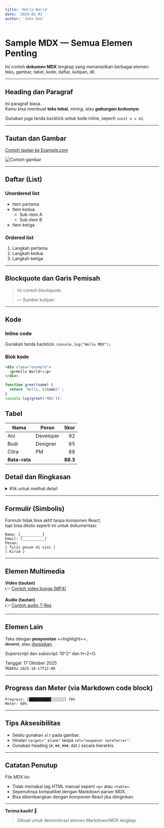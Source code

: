 ```yaml
---
title: 'Hello World'
date: '2024-01-01'
author: 'John Doe'
---
```


# Sample MDX — Semua Elemen Penting

Ini contoh **dokumen MDX** lengkap yang menampilkan berbagai elemen: teks, gambar, tabel, kode, daftar, kutipan, dll.

---

## Heading dan Paragraf

Ini paragraf biasa.  
Kamu bisa membuat **teks tebal**, _miring_, atau **_gabungan keduanya_**.

Gunakan juga tanda backtick untuk kode inline, seperti `const x = 42`.

---

## Tautan dan Gambar

[Contoh tautan ke Example.com](https://www.example.com)

![Contoh gambar](https://via.placeholder.com/400x150.png?text=Contoh+Gambar)

---

## Daftar (List)

### Unordered list

- Item pertama
- Item kedua
  - Sub-item A
  - Sub-item B
- Item ketiga

### Ordered list

1. Langkah pertama
2. Langkah kedua
3. Langkah ketiga

---

## Blockquote dan Garis Pemisah

> Ini contoh blockquote.
>
> — Sumber kutipan

---

## Kode

### Inline code

Gunakan tanda backtick: `console.log("Hello MDX");`

### Blok kode

```html
<div class="example">
  <p>Hello World!</p>
</div>
```

```js
function greet(name) {
  return `Hello, ${name}!`;
}
console.log(greet('MDX'));
```

## Tabel

| Nama          | Peran     |     Skor |
| ------------- | --------- | -------: |
| Ani           | Developer |       92 |
| Budi          | Designer  |       85 |
| Citra         | PM        |       88 |
| **Rata-rata** |           | **88.3** |

## Detail dan Ringkasan

<details>
  <summary>Klik untuk melihat detail</summary>

Ini adalah isi tersembunyi yang muncul setelah diklik.

</details>

---

## Formulir (Simbolis)

Formulir tidak bisa aktif tanpa komponen React,  
tapi bisa ditulis seperti ini untuk dokumentasi:

```
Nama: [__________]
Email: [__________]
Pesan:
[ Tulis pesan di sini ]
[ Kirim ]
```

---

## Elemen Multimedia

**Video (tautan)**  
👉 [Contoh video bunga (MP4)](https://interactive-examples.mdn.mozilla.net/media/cc0-videos/flower.mp4)

**Audio (tautan)**  
👉 [Contoh audio T-Rex](https://interactive-examples.mdn.mozilla.net/media/examples/t-rex-roar.mp3)

---

## Elemen Lain

Teks dengan **penyorotan** ==highlight==,  
~~dicoret~~, atau <ins>disisipkan</ins>.

Superscript dan subscript: 10^2^ dan H~2~O.

Tanggal: 17 Oktober 2025  
Waktu: `2025-10-17T12:00`

---

## Progress dan Meter (via Markdown code block)

```
Progress: [██████████░░░░░░] 70%
Meter: 60%
```

---

## Tips Aksesibilitas

- Selalu gunakan `alt` pada gambar.
- Hindari `target="_blank"` tanpa `rel="noopener noreferrer"`.
- Gunakan heading (`#`, `##`, `###`, dst.) secara hierarkis.

---

## Catatan Penutup

File MDX ini:

- Tidak memakai tag HTML manual seperti `<p>` atau `<table>`.
- Sepenuhnya kompatibel dengan Markdown parser MDX.
- Bisa dikembangkan dengan komponen React jika diinginkan.

---

**Terima kasih! 🎉**

> Dibuat untuk demonstrasi elemen Markdown/MDX lengkap.
